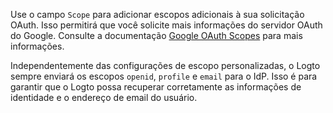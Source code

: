 Use o campo `Scope` para adicionar escopos adicionais à sua solicitação OAuth. Isso permitirá que você solicite mais informações do servidor OAuth do Google. Consulte a documentação [Google OAuth Scopes](https://developers.google.com/identity/protocols/oauth2/scopes) para mais informações.

Independentemente das configurações de escopo personalizadas, o Logto sempre enviará os escopos `openid`, `profile` e `email` para o IdP. Isso é para garantir que o Logto possa recuperar corretamente as informações de identidade e o endereço de email do usuário.
